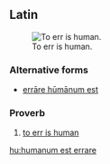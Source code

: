 ==Latin==
[[File:Errare humanum est.jpg|thumb|To err is human.]]

===Alternative forms===
* [[errare humanum est|errāre hūmānum est]]

===Proverb===
{{head|la|proverb|head=[[hūmānum]] [[sum|est]] [[erro|errāre]]}}

# [[to err is human]]

[[hu:humanum est errare]]